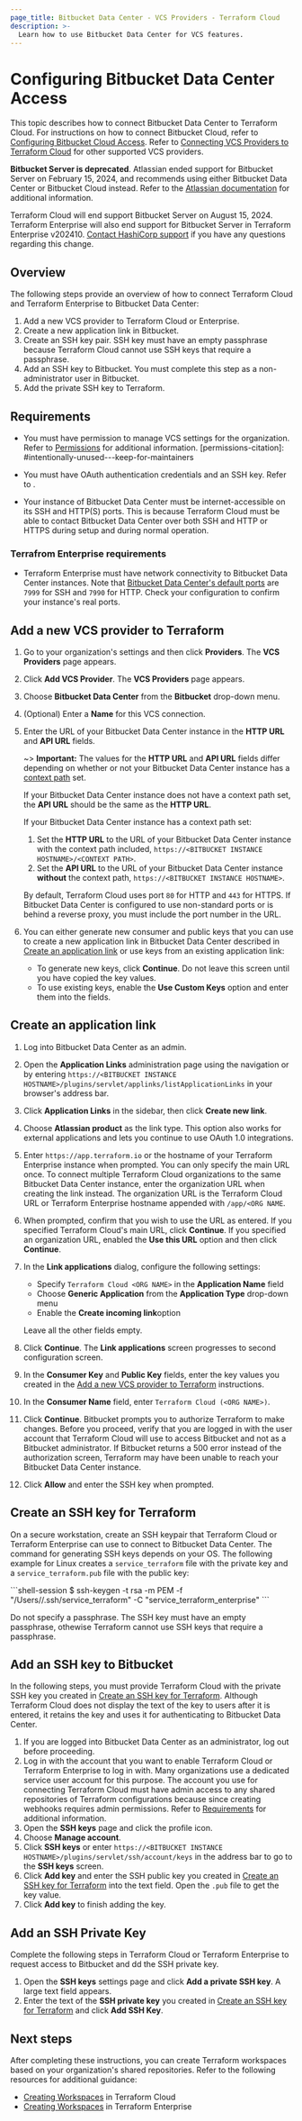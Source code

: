 ```yaml
---
page_title: Bitbucket Data Center - VCS Providers - Terraform Cloud
description: >-
  Learn how to use Bitbucket Data Center for VCS features.
---
```


# Configuring Bitbucket Data Center Access

This topic describes how to connect Bitbucket Data Center to Terraform Cloud. For instructions on how to connect Bitbucket Cloud, refer to [Configuring Bitbucket Cloud Access](/terraform/cloud-docs/vcs/bitbucket-cloud). Refer to [Connecting VCS Providers to Terraform Cloud](/terraform/cloud-docs/vcs) for other supported VCS providers.

**Bitbucket Server is deprecated**.  Atlassian ended support for Bitbucket Server on February 15, 2024, and recommends using either Bitbucket Data Center or Bitbucket Cloud instead. Refer to the [Atlassian documentation](https://bitbucket.org/blog/cloud-migration-benefits) for additional information.

Terraform Cloud will end support Bitbucket Server on August 15, 2024. Terraform Enterprise will also end support for Bitbucket Server in Terraform Enterprise v202410. [Contact HashiCorp support](https://support.hashicorp.com/hc/en-us) if you have any questions regarding this change.



## Overview

The following steps provide an overview of how to connect Terraform Cloud and Terraform Enterprise to Bitbucket Data Center:

1. Add a new VCS provider to Terraform Cloud or Enterprise.
1. Create a new application link in Bitbucket.
1. Create an SSH key pair. SSH key must have an empty passphrase because Terraform Cloud cannot use SSH keys that require a passphrase.
1. Add an SSH key to Bitbucket. You must complete this step as a non-administrator user in Bitbucket.
1. Add the private SSH key to Terraform. 

## Requirements

- You must have permission to manage VCS settings for the organization. Refer to [Permissions](/terraform/cloud-docs/users-teams-organizations/permissions) for additional information. [permissions-citation]: #intentionally-unused---keep-for-maintainers

- You must have OAuth authentication credentials and an SSH key. Refer to []().

- Your instance of Bitbucket Data Center must be internet-accessible on its SSH and HTTP(S) ports. This is because Terraform Cloud must be able to contact Bitbucket Data Center over both SSH and HTTP or HTTPS during setup and during normal operation. 

### Terrafrom Enterprise requirements

- Terraform Enterprise must have network connectivity to Bitbucket Data Center instances. Note that [Bitbucket Data Center's default ports](https://confluence.atlassian.com/bitbucketserverkb/which-ports-does-bitbucket-server-listen-on-and-what-are-they-used-for-806029586.html) are `7999` for SSH and `7990` for HTTP. Check your configuration to confirm your instance's real ports.

## Add a new VCS provider to Terraform

1. Go to your organization's settings and then click **Providers**. The **VCS Providers** page appears.

1. Click **Add VCS Provider**. The **VCS Providers** page appears.

1. Choose **Bitbucket Data Center** from the **Bitbucket** drop-down menu. 

1. (Optional) Enter a **Name** for this VCS connection.

1. Enter the URL of your Bitbucket Data Center instance in the **HTTP URL** and **API URL** fields.

   ~> **Important:** The values for the **HTTP URL** and **API URL** fields differ depending on whether or not your Bitbucket Data Center instance has a [context path](https://confluence.atlassian.com/bitbucketserver/moving-bitbucket-server-to-a-different-context-path-776640153.html) set.

   If your Bitbucket Data Center instance does not have a context path set, the **API URL** should be the same as the **HTTP URL**.

   If your Bitbucket Data Center instance has a context path set:

   1. Set the **HTTP URL** to the URL of your Bitbucket Data Center instance with the context path included, `https://<BITBUCKET INSTANCE HOSTNAME>/<CONTEXT PATH>`.
   1. Set the **API URL** to the URL of your Bitbucket Data Center instance **without** the context path, `https://<BITBUCKET INSTANCE HOSTNAME>`.

   By default, Terraform Cloud uses port `80` for HTTP and  `443` for HTTPS. If Bitbucket Data Center is configured to use non-standard ports or is behind a reverse proxy, you must include the port number in the URL. 

1. You can either generate new consumer and public keys that you can use to create a new application link in Bitbucket Data Center described in [Create an application link](#create-an-application-link) or use keys from an existing application link:
    - To generate new keys, click **Continue**. Do not leave this screen until you have copied the key values. 
    - To use existing keys, enable the **Use Custom Keys** option and enter them into the fields. 


## Create an application link

1. Log into Bitbucket Data Center as an admin.
1. Open the **Application Links** administration page using the navigation or by entering `https://<BITBUCKET INSTANCE HOSTNAME>/plugins/servlet/applinks/listApplicationLinks` in your browser's address bar.

1. Click **Application Links** in the sidebar, then click **Create new link**.
1. Choose **Atlassian product** as the link type. This option also works for external applications and lets you continue to use OAuth 1.0 integrations.
1. Enter `https://app.terraform.io` or the hostname of your Terraform Enterprise instance when prompted. You can only specify the main URL once. To connect multiple Terraform Cloud organizations to the same Bitbucket Data Center instance, enter the organization URL when creating the link instead. The organization URL is the Terraform Cloud URL or Terraform Enterprise hostname appended with `/app/<ORG NAME`.
1. When prompted, confirm that you wish to use the URL as entered. If you specified Terraform Cloud's main URL, click **Continue**.  If you specified an organization URL, enabled the **Use this URL** option and then click **Continue**.

1. In the **Link applications** dialog, configure the following settings:
    - Specify `Terraform Cloud <ORG NAME>` in the **Application Name** field
    - Choose **Generic Application** from the **Application Type** drop-down menu 
    - Enable the **Create incoming link**option  
    
    Leave all the other fields empty.
1. Click **Continue**. The **Link applications** screen progresses to second configuration screen.
1. In the **Consumer Key** and **Public Key** fields, enter the key values you created in the [Add a new VCS provider to Terraform](#add-a-new-vcs-provider-to-terraform) instructions. 
1. In the **Consumer Name** field, enter `Terraform Cloud (<ORG NAME>)`. 
1. Click **Continue**. Bitbucket prompts you to authorize Terraform to make changes. Before you proceed, verify that you are logged in with the user account that Terraform Cloud will use to access Bitbucket and not as a Bitbucket administrator. If Bitbucket returns a 500 error instead of the authorization screen, Terraform may have been unable to reach your Bitbucket Data Center instance.
1. Click **Allow**  and enter the SSH key when prompted.

## Create an SSH key for Terraform

On a secure workstation, create an SSH keypair that Terraform Cloud or Terraform Enterprise can use to connect to Bitbucket Data Center. The command for generating SSH keys depends on your OS. The following example for Linux creates a `service_terraform` file with the private key and a `service_terraform.pub` file with the public key:

 \```shell-session
 $ ssh-keygen -t rsa -m PEM -f "/Users/<NAME>/.ssh/service_terraform" -C "service_terraform_enterprise"
 \```

Do not specify a passphrase. The SSH key must have an empty passphrase, othewise Terraform cannot use SSH keys that require a passphrase.


## Add an SSH key to Bitbucket

In the following steps, you must provide Terraform Cloud with the private SSH key you created in [Create an SSH key for Terraform](#create-an-ssh-key-for-terraform). Although Terraform Cloud does not display the text of the key to users after it is entered, it retains the key and uses it for authenticating to Bitbucket Data Center.

1. If you are logged into Bitbucket Data Center as an administrator, log out before proceeding.
1. Log in with the account that you want to enable Terraform Cloud or Terraform Enterprise to log in with. Many organizations use a dedicated service user account for this purpose. The account you use for connecting Terraform Cloud must have admin access to any shared repositories of Terraform configurations because since creating webhooks requires admin permissions. Refer to [Requirements](#requirements) for additional information.
1. Open the **SSH keys** page and click the profile icon. 
1. Choose **Manage account**. 
1. Click **SSH keys** or enter `https://<BITBUCKET INSTANCE HOSTNAME>/plugins/servlet/ssh/account/keys` in the address bar to go to the **SSH keys** screen.
1. Click **Add key** and enter the SSH public key you created in [Create an SSH key for Terraform](#create-an-ssh-key-for-terraform) into the text field. Open the `.pub` file to get the key value. 
1. Click **Add key** to finish adding the key.

## Add an SSH Private Key

Complete the following steps in Terraform Cloud or Terraform Enterprise to request access to Bitbucket and dd the SSH private key.

1. Open the **SSH keys** settings page and click **Add a private SSH key**. A large text field appears. 
1. Enter the text of the **SSH private key** you created in [Create an SSH key for Terraform](#create-an-ssh-key-for-terraform) and click **Add SSH Key**.

## Next steps

After completing these instructions, you can create Terraform workspaces based on your organization's shared repositories. Refer to the following resources for additional guidance:

- [Creating Workspaces](/terraform/cloud-docs/workspaces/creating) in Terraform Cloud
- [Creating Workspaces](/terraform/enterprise/workspaces/creating) in Terraform Enterprise
